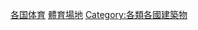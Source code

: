 {{依國家來作的分類|nocat}}
{{Commonscat|Sports venues by country}}
{{容器分類}}

[[Category:各国体育|]]
[[Category:體育場地|]]
[[Category:各類各國建築物|Category:各類各國建築物]]